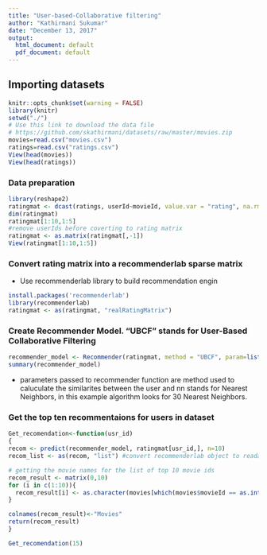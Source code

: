 ```yaml
---
title: "User-based-Collaborative filtering"
author: "Kathirmani Sukumar"
date: "December 13, 2017"
output:
  html_document: default
  pdf_document: default
---
```


## Importing datasets
```r
knitr::opts_chunk$set(warning = FALSE)
library(knitr)
setwd("./")
# Use this link to download the data file
# https://github.com/skathirmani/datasets/raw/master/movies.zip
movies=read.csv("movies.csv")
ratings=read.csv("ratings.csv")
View(head(movies))
View(head(ratings))
```

 
### Data preparation 
```r
library(reshape2)
ratingmat <- dcast(ratings, userId~movieId, value.var = "rating", na.rm=FALSE)
dim(ratingmat)
ratingmat[1:10,1:5]
#remove userIds before coverting to rating matrix
ratingmat <- as.matrix(ratingmat[,-1]) 
View(ratingmat[1:10,1:5])
```

### Convert rating matrix into a recommenderlab sparse matrix
  * Use recommenderlab library to build recommendation engin
  
```r
install.packages('recommenderlab')
library(recommenderlab)
ratingmat <- as(ratingmat, "realRatingMatrix")
```

### Create Recommender Model. "UBCF" stands for User-Based Collaborative Filtering

```r
recommender_model <- Recommender(ratingmat, method = "UBCF", param=list(method="Cosine",nn=30)) 
summary(recommender_model)
```

 * parameters passed to recommender function are method used to caluculate the similarites between the user and nn stands for Nearest Neighbors, in this example algorithm looks for 30 Nearest Neighbors.
 
### Get the top ten recommentaions for users in dataset

```r
Get_recomendation<-function(usr_id)
{
recom <- predict(recommender_model, ratingmat[usr_id,], n=10) 
recom_list <- as(recom, "list") #convert recommenderlab object to readable list

# getting the movie names for the list of top 10 movie ids
recom_result <- matrix(0,10)
for (i in c(1:10)){
  recom_result[i] <- as.character(movies[which(movies$movieId == as.integer(recom_list[[1]][i])),2])
}

colnames(recom_result)<-"Movies"
return(recom_result)
}

Get_recomendation(15)
```

